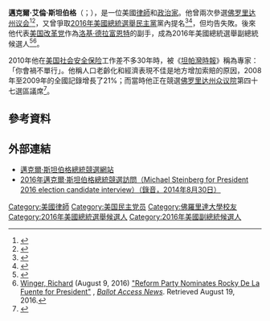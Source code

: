 {{多個問題|
{{Expand|time=2016-11-05T15:13:44+00:00}}
{{请求翻译|time=2016-11-05T15:13:44+00:00}}
}}
{{Infobox person
| name          = 邁克爾·斯坦伯格<br>Michael Steinberg
| image         = Michael Steinberg (cropped).jpg
| alt           = 
| caption       = 
| birth_name    = 邁克爾·艾倫·斯坦伯格<br>Michael Alan Steinberg
| birth_date    = {{birth date and age|1959|2|6}}
| birth_place   = 
| death_date    = 
| death_place   = 
| nationality   = [[美國人|美國人]]
| other_names   = 
| occupation    = 
| years_active  = 
| known_for     = 婦女賦權創立人
| party         = [[民主黨_(美國)|民主黨]]（2016年前）<br>[[美国改革党|改革党]]（2016－）
| alma_mater    = [[佛罗里达大学|佛罗里达大学]]
| religion      = 
| spouse        = 米里亞姆·斯坦伯格（Miriam Steinberg）
| children      = 3
| website       = {{URL|http://www.2016primary.com/}}
}}

'''邁克爾·艾倫·斯坦伯格'''（{{lang-en|Michael Alan Steinberg}}；{{bd|1959年|2月6日|}}），是一位美國[[律師|律師]]和[[政治家|政治家]]。他曾兩次參選[[佛罗里达州议会|佛罗里达州议会]]<ref>{{cite news|title=For a better state House Series: TIMES RECOMMENDS |publisher=St. Petersburg Times |date= August 23, 2002 |page=16A}}</ref><ref>{{cite news |title=ELECTION RESULTS: [STATE / SUNCOAST Edition]|publisher=''St. Petersburg Times'' |date=September 7, 2006 |page=3B }}</ref>，又曾爭取[[2016年美國總統選舉|2016年美國總統選舉]][[民主黨_(美國)|民主黨]]黨內提名<ref name=FECfiling>{{cite web |title=FEC filing: Michael Steinberg for President committee |url=http://docquery.fec.gov/pdf/521/13031141521/13031141521.pdf |publisher=FEC.gov |accessdate= |archive-date=2019-11-11 |archive-url=https://web.archive.org/web/20191111195901/https://docquery.fec.gov/pdf/521/13031141521/13031141521.pdf |dead-url=no }}</ref><ref>{{cite web | url=http://www.washingtonpost.com/blogs/the-fix/wp/2014/12/16/here-is-a-primer-to-people-other-than-jeb-bush-who-are-running-for-president-in-2016/ | title=Here is a primer on people other than Jeb Bush who are running for president in 2016 | work=[[The_Washington_Post|The Washington Post]] | date=December 16, 2014 | accessdate= | author=Fuller, Jaime | archive-date=2015-07-02 | archive-url=https://web.archive.org/web/20150702010323/http://www.washingtonpost.com/blogs/the-fix/wp/2014/12/16/here-is-a-primer-to-people-other-than-jeb-bush-who-are-running-for-president-in-2016/ | dead-url=no }}</ref>，但均告失敗。後來他代表[[美国改革党|美国改革党]]作為[[洛基·德拉富恩特|洛基·德拉富恩特]]的副手，成為2016年美國總統選舉副總統候選人<ref>{{Cite web |url=http://www.thegreenpapers.com/G16/FL |title="The Green Papers: Florida 2016 General Election" |access-date=2016-11-05 |archive-date=2021-02-26 |archive-url=https://web.archive.org/web/20210226151957/https://www.thegreenpapers.com/G16/FL |dead-url=no }}</ref><ref>[[Richard_Winger|Winger, Richard]] (August 9, 2016) [http://ballot-access.org/2016/08/09/reform-party-nominates-rocky-de-la-fuente-for-president/ "Reform Party Nominates Rocky De La Fuente for President"] {{Wayback|url=http://ballot-access.org/2016/08/09/reform-party-nominates-rocky-de-la-fuente-for-president/ |date=20181023224015 }},  ''[[Ballot_Access_News|Ballot Access News]]''. Retrieved August 19, 2016.</ref>。

2010年他在[[美国社会安全保险|美国社会安全保险]]工作差不多30年時，被《[[坦帕灣時報|坦帕灣時報]]》稱為專家：「你會禍不單行」。他稱人口老齡化和經濟表現不佳是地方增加索賠的原因，2008年至2009年的全國記錄增長了21%；而當時他正在競選[[佛罗里达州众议院|佛罗里达州众议院]]第四十七選區議席<ref name=rise>{{cite news |url=http://www.tampabay.com/news/aging/socialsecurity/social-security-disability-claims-on-the-rise-in-tampa-bay/1122340 |title=Social Security disability claims on the rise in Tampa Bay |author=Kameel Stanley |date=September 17, 2010 |publisher=''[[Tampa_Bay_Times|Tampa Bay Times]]'' |deadurl=yes |archiveurl=https://web.archive.org/web/20151231053811/http://www.tampabay.com/news/aging/socialsecurity/social-security-disability-claims-on-the-rise-in-tampa-bay/1122340 |archivedate=2015年12月31日 }}</ref>。

==參考資料==
{{reflist}}

== 外部連結 ==
*[http://www.2016primary.com/home.html 邁克爾·斯坦伯格總統競選網站] {{Wayback|url=http://www.2016primary.com/home.html |date=20200804005219 }}
*[https://www.youtube.com/watch?v=r1Hx2HY03e0 2016年邁克爾·斯坦伯格總統競選訪問（Michael Steinberg for President 2016 election candidate interview）（錄音，2014年8月30日）] {{Wayback|url=https://www.youtube.com/watch?v=r1Hx2HY03e0 |date=20190414063630 }}

{{DEFAULTSORT:Steinberg, Michael}}

{{s-start}}
{{s-ppo}}
{{s-bef|before=[[肯·克羅斯|肯·克羅斯]]}}
{{s-ttl|title=[[美国改革党|改革党]]副總統候選人|years=[[2016年美國總統選舉|2016年]]}}
{{s-inc|recent}}
{{s-end}}

[[Category:美國律師|Category:美國律師]]
[[Category:美国民主党员|Category:美国民主党员]]
[[Category:佛羅里達大學校友|Category:佛羅里達大學校友]]
[[Category:2016年美國總統選舉候選人|Category:2016年美國總統選舉候選人]]
[[Category:2016年美國副總統候選人|Category:2016年美國副總統候選人]]